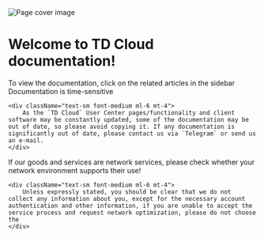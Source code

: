 
<div className="overflow-hidden -mx-4 sm:mx-auto sm:rounded-md mb-8 my-4">
  <img
    alt="Page cover image"
    className="w-full object-cover object-center block min-w-sm h-48"
    src="/index-header.jpg"
  />
</div>

# Welcome to TD Cloud documentation!

<Card className="bg-sky-50 dark:bg-sky-600 my-4">
  <CardContent className="p-3">
    <div className="flex items-center">
      <Info className="size-4 inline-block mr-2" />
      <div className="text-sm font-medium">
        To view the documentation, click on the related articles in the sidebar
      </div>
    </div>
  </CardContent>
</Card>

<Card className="bg-yellow-100 dark:bg-yellow-600 my-4">
  <CardContent className="p-3">
    <div className="flex items-center">
        <CircleAlert className="size-4 inline-block mr-2" />
        <div className="text-sm font-medium">
            Documentation is time-sensitive
        </div>
    </div>
    
    <div className="text-sm font-medium ml-6 mt-4">
        As the `TD Cloud` User Center pages/functionality and client software may be constantly updated, some of the documentation may be out of date, so please avoid copying it. If any documentation is significantly out of date, please contact us via `Telegram` or send us an e-mail.
    </div>

  </CardContent>
</Card>

<Card className="bg-red-100 dark:bg-red-600 my-4">
  <CardContent className="p-3">
    <div className="flex items-center">
        <TriangleAlert className="size-4 inline-block mr-2" />
        <div className="text-sm font-medium">
            If our goods and services are network services, please check whether your network environment supports their use!
        </div>
    </div>
    
    <div className="text-sm font-medium ml-6 mt-4">
        Unless expressly stated, you should be clear that we do not collect any information about you, except for the necessary account authentication and other information, if you are unable to accept the service process and request network optimization, please do not choose the
    </div>

  </CardContent>
</Card>

